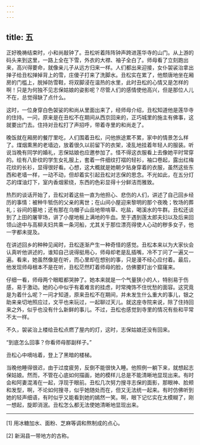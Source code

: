 ```yaml
---
---
---
```

title: 五
---




正好晚祷结束时，小和尚敲钟了。丑松听着阵阵钟声跨进莲华寺的山门。从上游的码头来到这里，一路上全在下雪，外衣的大襟、袖子全白了。师母看了立刻跑出来，高兴得要命，就像亲儿子从远方归来一样。人们都出来迎接，女仆袈裟治拿出掸子给丑松掸掉背上的雪，庄傻子打来了洗脚水。丑松实在累了，他颓唐地坐在厢房的门槛上，脱掉防雪鞋，将双脚浸在温热的水里，此时丑松的心情又是怎样的啊！只是为何独不见志保姑娘的姿影呢？尽管人们的感情使他高兴，但是那位人儿不在，总觉得缺了点什么。

这时，一位身穿白色袈娑的和尚从里面出来了，经师母介绍，丑松知道他是莲华寺的住持。一问，原来是在丑松不在期间从西京回来的，正巧城里的施主有佛事，这就要出门去。住持对丑松打了声招呼，带着寺里的和尚走了。

晚饭就在厢房的餐厅里吃，人们围着丑松，问他旅途累不累，家中的情景怎么样了。煤烟熏黑的老墙边，放着很久以前留下的衣架，凌乱地挂着年轻人的服装。听说当晚有同学的婚礼，志保姑娘也应邀参加了。怪不得这衣服看上去像她平时常穿的。绘有八卦纹的学生女礼服上，套着一件细纹打褶的轻衫，袖口卷起，露出红梅花纹的长衫，显得很好看。心想，这大概就是她朝夕贴身穿着的衣服，虽然这些东西和老墙一样，一动不动，但却着实引起丑松对志保的思念。不光如此，在五分灯芯的煤油灯下，室内香烟萦绕，东西的色彩显得十分鲜洁而雅致。

热烈的谈话开始了，丑松对着这些一直为他担心、悲伤的人们，讲述了自己回乡经历的事情：被种牛牴伤的父亲的离世；在山间小屋迎来黎明的那个夜晚；牧场的葬礼；谷间的墓地；还有那在乌帽子山岳地带啃草、吃盐，喝溪水的牛群。丑松还谈到了上田的屠宰场，讲了小屋地板上满地的牛血。至于遇到莲太郎夫妇以及后来回领山途中与高柳夫妇共乘一条河船，尤其关于那位漂亮得使人心动的秽多女子，他一字都未提及。

在讲述回乡的种种见闻时，丑松逐渐产生一种奇怪的感觉。丑松本来以为大家伙会认真听他讲述的，谁知自己说得挺用心，师母却老是乱插嘴，冷不丁问了一遍又一遍。看来，她虽然像是在听，而心里却在想别的事，只是漫不经心应付着。最后，他发现师母根本不是在听，丑松茫然盯着师母的脸，仿佛要盯出个窟窿来。

仔细一看，师母两个眼眶都哭肿了。她本来就是一个气量狭小的人，特别易于伤感，易于激动。她的心中似乎有着难言的挂虑，时常掩饰不住忧愁的面容。这究竟是为着什么呢？一问才知道，原来丑松不在期间，并未发生什么重大的事儿，银之助来亲切地照应过，文平也来玩过，一起聊过天儿。就这座寺院来说，除了住持回来之外，似乎也没有什么新鲜的事儿。不过，丑松也感觉到寺里的情况有些和平常不太一样。

不久，袈裟治上楼给丑松点燃了屋内的灯，这时，志保姑娘还没有回来。

“到底怎么回事？你看师母那副样子。”

丑松心中嘀咕着，登上了黑暗的楼梯。

当晚他睡得很迟，由于过度疲劳，反倒不能很快入睡。他照例一躺下来，就想起志保姑娘。然而，不管在心底如何描画，她的模样儿总是不能清晰地显现出来。有时会和阿妻混淆在一起，浮现于眼前。丑松几次努力搜寻志保的面影，那眼神、脸颊和发型，啊，不论如何搜寻，似乎她随处而在，但又无法统一起来。有时仿佛听到她的轻声细语，有时似乎又能看到她的嫣然一笑。啊，眼下记忆实在太模糊了，刚一想起，旋即消泯。丑松怎么都无法使她清晰地显现出来。



* * *



[1] 用冰糖加水、面粉、芝麻等调和熬制成的点心。

[2] 新潟县一带地方的古称。
